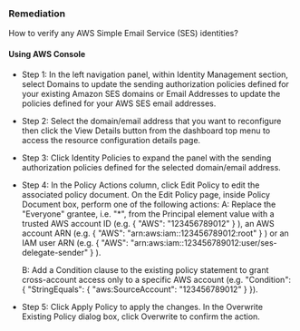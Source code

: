 ### Remediation

How to verify any AWS Simple Email Service (SES) identities?

#### Using AWS Console

- Step 1: In the left navigation panel, within Identity Management section, select Domains to update the sending authorization policies defined for your existing Amazon SES domains or Email Addresses to update the policies defined for your AWS SES email addresses.

- Step 2: Select the domain/email address that you want to reconfigure then click the View Details button from the dashboard top menu to access the resource configuration details page.

- Step 3: Click Identity Policies to expand the panel with the sending authorization policies defined for the selected domain/email address.

- Step 4: In the Policy Actions column, click Edit Policy to edit the associated policy document. On the Edit Policy page, inside Policy Document box, perform one of the following actions:
  A: Replace the "Everyone" grantee, i.e. "\*", from the Principal element value with a trusted AWS account ID (e.g. { "AWS": "123456789012" } ), an AWS account ARN (e.g. { "AWS": "arn:aws:iam::123456789012:root" } ) or an IAM user ARN (e.g. { "AWS": "arn:aws:iam::123456789012:user/ses-delegate-sender" } ).

  B: Add a Condition clause to the existing policy statement to grant cross-account access only to a specific AWS account (e.g. "Condition": { "StringEquals": { "aws:SourceAccount": "123456789012" } }).

- Step 5: Click Apply Policy to apply the changes. In the Overwrite Existing Policy dialog box, click Overwrite to confirm the action.
